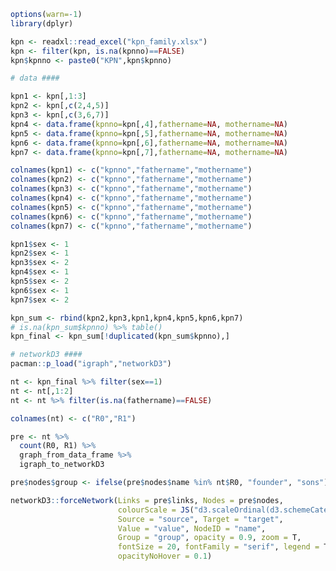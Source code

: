 ```r
options(warn=-1)
library(dplyr)

kpn <- readxl::read_excel("kpn_family.xlsx")
kpn <- filter(kpn, is.na(kpnno)==FALSE)
kpn$kpnno <- paste0("KPN",kpn$kpnno)

# data ####

kpn1 <- kpn[,1:3]
kpn2 <- kpn[,c(2,4,5)]
kpn3 <- kpn[,c(3,6,7)]
kpn4 <- data.frame(kpnno=kpn[,4],fathername=NA, mothername=NA)
kpn5 <- data.frame(kpnno=kpn[,5],fathername=NA, mothername=NA)
kpn6 <- data.frame(kpnno=kpn[,6],fathername=NA, mothername=NA)
kpn7 <- data.frame(kpnno=kpn[,7],fathername=NA, mothername=NA)

colnames(kpn1) <- c("kpnno","fathername","mothername")
colnames(kpn2) <- c("kpnno","fathername","mothername")
colnames(kpn3) <- c("kpnno","fathername","mothername")
colnames(kpn4) <- c("kpnno","fathername","mothername")
colnames(kpn5) <- c("kpnno","fathername","mothername")
colnames(kpn6) <- c("kpnno","fathername","mothername")
colnames(kpn7) <- c("kpnno","fathername","mothername")

kpn1$sex <- 1
kpn2$sex <- 1
kpn3$sex <- 2
kpn4$sex <- 1
kpn5$sex <- 2
kpn6$sex <- 1
kpn7$sex <- 2

kpn_sum <- rbind(kpn2,kpn3,kpn1,kpn4,kpn5,kpn6,kpn7)
# is.na(kpn_sum$kpnno) %>% table()
kpn_final <- kpn_sum[!duplicated(kpn_sum$kpnno),]

# networkD3 ####
pacman::p_load("igraph","networkD3")

nt <- kpn_final %>% filter(sex==1)
nt <- nt[,1:2]
nt <- nt %>% filter(is.na(fathername)==FALSE)

colnames(nt) <- c("R0","R1")

pre <- nt %>%
  count(R0, R1) %>%
  graph_from_data_frame %>%
  igraph_to_networkD3

pre$nodes$group <- ifelse(pre$nodes$name %in% nt$R0, "founder", "sons")

networkD3::forceNetwork(Links = pre$links, Nodes = pre$nodes,
                        colourScale = JS("d3.scaleOrdinal(d3.schemeCategory10);"),
                        Source = "source", Target = "target",
                        Value = "value", NodeID = "name",
                        Group = "group", opacity = 0.9, zoom = T,
                        fontSize = 20, fontFamily = "serif", legend = T,
                        opacityNoHover = 0.1)

```

